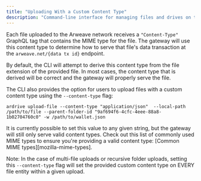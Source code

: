 ```yaml
---
title: "Uploading With a Custom Content Type"
description: "Command-line interface for managing files and drives on the Ardrive platform"
---
```


Each file uploaded to the Arweave network receives a `"Content-Type"` GraphQL tag that contains the MIME type for the file. The gateway will use this content type to determine how to serve that file's data transaction at the `arweave.net/{data tx id}` endpoint.

By default, the CLI will attempt to derive this content type from the file extension of the provided file. In most cases, the content type that is derived will be correct and the gateway will properly serve the file.

The CLI also provides the option for users to upload files with a custom content type using the `--content-type` flag:

```shell
ardrive upload-file --content-type "application/json"  --local-path /path/to/file --parent-folder-id "9af694f6-4cfc-4eee-88a8-1b02704760c0" -w /path/to/wallet.json
```

It is currently possible to set this value to any given string, but the gateway will still only serve valid content types. Check out this list of commonly used MIME types to ensure you're providing a valid content type: [Common MIME types][mozilla-mime-types].

Note: In the case of multi-file uploads or recursive folder uploads, setting this `--content-type` flag will set the provided custom content type on EVERY file entity within a given upload.
